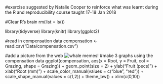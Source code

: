 #exercise suggested by Natalie Cooper to reinforce what was learnt during the R and reproducibility course taught 17-18 Jan 2018

#Clear R's brain
rm(list = ls())

library(tidyverse)
library(knitr)
library(ggplot2)

#read in compensation data
compensation <- read.csv("Data/compensation.csv")

#add a picture from the web
![whale memes!](http://i0.kym-cdn.com/photos/images/original/000/527/933/56e.png)
#make 3 graphs using the compensation data
ggplot(compensation, aes(x = Root, y = Fruit, 
                         col = Grazing, shape = Grazing)) +
  geom_point(size = 2) +
  ylab("Fruit (pecs)") +
  xlab("Root (mm)") +
  scale_color_manual(values = c("blue", "red")) +
  scale_shape_manual(values = c(1,2)) +
  theme_bw() +
  xlim(c(0,10))